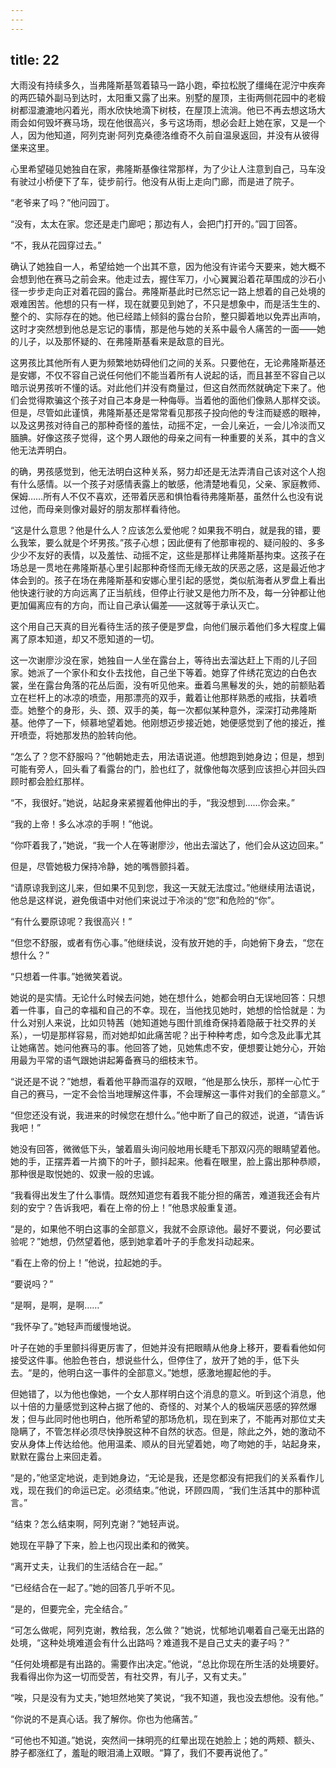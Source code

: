 ```yaml
---
---
---
```

title: 22
---




大雨没有持续多久，当弗隆斯基驾着辕马一路小跑，牵拉松脱了缰绳在泥泞中疾奔的两匹辕外副马到达时，太阳重又露了出来。别墅的屋顶，主街两侧花园中的老椴树都湿漉漉地闪着光，雨水欣快地滴下树枝，在屋顶上流淌。他已不再去想这场大雨会如何毁坏赛马场，现在他很高兴，多亏这场雨，想必会赶上她在家，又是一个人，因为他知道，阿列克谢·阿列克桑德洛维奇不久前自温泉返回，并没有从彼得堡来这里。

心里希望碰见她独自在家，弗隆斯基像往常那样，为了少让人注意到自己，马车没有驶过小桥便下了车，徒步前行。他没有从街上走向门廊，而是进了院子。

“老爷来了吗？”他问园丁。

“没有，太太在家。您还是走门廊吧；那边有人，会把门打开的。”园丁回答。

“不，我从花园穿过去。”

确认了她独自一人，希望给她一个出其不意，因为他没有许诺今天要来，她大概不会想到他在赛马之前会来。他走过去，握住军刀，小心翼翼沿着花草围成的沙石小径一步步走向正对着花园的露台。弗隆斯基此时已然忘记一路上想着的自己处境的艰难困苦。他想的只有一样，现在就要见到她了，不只是想象中，而是活生生的、整个的、实际存在的她。他已经踏上倾斜的露台台阶，整只脚着地以免弄出声响，这时才突然想到他总是忘记的事情，那是他与她的关系中最令人痛苦的一面——她的儿子，以及那怀疑的、在弗隆斯基看来是敌意的目光。

这男孩比其他所有人更为频繁地妨碍他们之间的关系。只要他在，无论弗隆斯基还是安娜，不仅不容自己说任何他们不能当着所有人说起的话，而且甚至不容自己以暗示说男孩听不懂的话。对此他们并没有商量过，但这自然而然就确定下来了。他们会觉得欺骗这个孩子对自己本身是一种侮辱。当着他的面他们像熟人那样交谈。但是，尽管如此谨慎，弗隆斯基还是常常看见那孩子投向他的专注而疑惑的眼神，以及这男孩对待自己的那种奇怪的羞怯，动摇不定，一会儿亲近，一会儿冷淡而又腼腆。好像这孩子觉得，这个男人跟他的母亲之间有一种重要的关系，其中的含义他无法弄明白。

的确，男孩感觉到，他无法明白这种关系，努力却还是无法弄清自己该对这个人抱有什么感情。以一个孩子对感情表露上的敏感，他清楚地看见，父亲、家庭教师、保姆……所有人不仅不喜欢，还带着厌恶和惧怕看待弗隆斯基，虽然什么也没有说过他，而母亲则像对最好的朋友那样看待他。

“这是什么意思？他是什么人？应该怎么爱他呢？如果我不明白，就是我的错，要么我笨，要么就是个坏男孩。”孩子心想；因此便有了他那审视的、疑问般的、多多少少不友好的表情，以及羞怯、动摇不定，这些是那样让弗隆斯基拘束。这孩子在场总是一贯地在弗隆斯基心里引起那种奇怪而无缘无故的厌恶之感，这是最近他才体会到的。孩子在场在弗隆斯基和安娜心里引起的感觉，类似航海者从罗盘上看出他快速行驶的方向远离了正当航线，但停止行驶又是他力所不及，每一分钟都让他更加偏离应有的方向，而让自己承认偏差——这就等于承认灭亡。

这个用自己天真的目光看待生活的孩子便是罗盘，向他们展示着他们多大程度上偏离了原本知道，却又不愿知道的一切。

这一次谢廖沙没在家，她独自一人坐在露台上，等待出去溜达赶上下雨的儿子回家。她派了一个家仆和女仆去找他，自己坐下等着。她穿了件绣花宽边的白色衣裳，坐在露台角落的花丛后面，没有听见他来。垂着乌黑鬈发的头，她的前额贴着立在栏杆上的冰凉的喷壶，用那漂亮的双手，戴着让他那样熟悉的戒指，扶着喷壶。她整个的身形，头、颈、双手的美，每一次都似某种意外，深深打动弗隆斯基。他停了一下，倾慕地望着她。他刚想迈步接近她，她便感觉到了他的接近，推开喷壶，将她那发热的脸转向他。

“怎么了？您不舒服吗？”他朝她走去，用法语说道。他想跑到她身边；但是，想到可能有旁人，回头看了看露台的门，脸也红了，就像他每次感到应该担心并回头四顾时都会脸红那样。

“不，我很好。”她说，站起身来紧握着他伸出的手，“我没想到……你会来。”

“我的上帝！多么冰凉的手啊！”他说。

“你吓着我了，”她说，“我一个人在等谢廖沙，他出去溜达了，他们会从这边回来。”

但是，尽管她极力保持冷静，她的嘴唇颤抖着。

“请原谅我到这儿来，但如果不见到您，我这一天就无法度过。”他继续用法语说，他总是这样说，避免俄语中对他们来说过于冷淡的“您”和危险的“你”。

“有什么要原谅呢？我很高兴！”

“但您不舒服，或者有伤心事。”他继续说，没有放开她的手，向她俯下身去，“您在想什么？”

“只想着一件事。”她微笑着说。

她说的是实情。无论什么时候去问她，她在想什么，她都会明白无误地回答：只想着一件事，自己的幸福和自己的不幸。现在，当他找见她时，她想的恰恰就是：为什么对别人来说，比如贝特茜（她知道她与图什凯维奇保持着隐蔽于社交界的关系），一切是那样容易，而对她却如此痛苦呢？出于种种考虑，如今念及此事尤其让她痛苦。她问他赛马的事。他回答了她，见她焦虑不安，便想要让她分心，开始用最为平常的语气跟她讲起筹备赛马的细枝末节。

“说还是不说？”她想，看着他平静而温存的双眼，“他是那么快乐，那样一心忙于自己的赛马，一定不会恰当地理解这件事，不会理解这一事件对我们的全部意义。”

“但您还没有说，我进来的时候您在想什么。”他中断了自己的叙述，说道，“请告诉我吧！”

她没有回答，微微低下头，皱着眉头询问般地用长睫毛下那双闪亮的眼睛望着他。她的手，正摆弄着一片摘下的叶子，颤抖起来。他看在眼里，脸上露出那种恭顺，那种很是取悦她的、奴隶一般的忠诚。

“我看得出发生了什么事情。既然知道您有着我不能分担的痛苦，难道我还会有片刻的安宁？告诉我吧，看在上帝的份上！”他恳求般重复道。

“是的，如果他不明白这事的全部意义，我就不会原谅他。最好不要说，何必要试验呢？”她想，仍然望着他，感到她拿着叶子的手愈发抖动起来。

“看在上帝的份上！”他说，拉起她的手。

“要说吗？”

“是啊，是啊，是啊……”

“我怀孕了。”她轻声而缓慢地说。

叶子在她的手里颤抖得更厉害了，但她并没有把眼睛从他身上移开，要看看他如何接受这件事。他脸色苍白，想说些什么，但停住了，放开了她的手，低下头去。“是的，他明白这一事件的全部意义。”她想，感激地握起他的手。

但她错了，以为他也像她，一个女人那样明白这个消息的意义。听到这个消息，他以十倍的力量感觉到这种占据了他的、奇怪的、对某个人的极端厌恶感的猝然爆发；但与此同时他也明白，他所希望的那场危机，现在到来了，不能再对那位丈夫隐瞒了，不管怎样必须尽快挣脱这种不自然的状态。但是，除此之外，她的激动不安从身体上传达给他。他用温柔、顺从的目光望着她，吻了吻她的手，站起身来，默默在露台上来回走着。

“是的，”他坚定地说，走到她身边，“无论是我，还是您都没有把我们的关系看作儿戏，现在我们的命运已定。必须结束。”他说，环顾四周，“我们生活其中的那种谎言。”

“结束？怎么结束啊，阿列克谢？”她轻声说。

她现在平静了下来，脸上也闪现出柔和的微笑。

“离开丈夫，让我们的生活结合在一起。”

“已经结合在一起了。”她的回答几乎听不见。

“是的，但要完全，完全结合。”

“可怎么做呢，阿列克谢，教给我，怎么做？”她说，忧郁地讥嘲着自己毫无出路的处境，“这种处境难道会有什么出路吗？难道我不是自己丈夫的妻子吗？”

“任何处境都是有出路的。需要作出决定。”他说，“总比你现在所生活的处境要好。我看得出你为这一切而受苦，有社交界，有儿子，又有丈夫。”

“唉，只是没有为丈夫，”她坦然地笑了笑说，“我不知道，我也没去想他。没有他。”

“你说的不是真心话。我了解你。你也为他痛苦。”

“可他也不知道。”她说，突然间一抹明亮的红晕出现在她脸上；她的两颊、额头、脖子都涨红了，羞耻的眼泪涌上双眼。“算了，我们不要再说他了。”